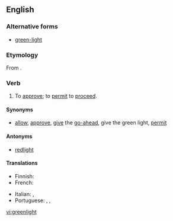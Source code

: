 ==English==

===Alternative forms===
* [[green-light]]

===Etymology===
From {{m|en|green light}}.

===Verb===
{{en-verb|greenlights|greenlighting|greenlit|past2=greenlighted}}

# {{context|transitive|lang=en}} To [[approve]]; to [[permit]] to [[proceed]].

====Synonyms====
* {{sense|approve}} [[allow]], [[approve]], [[give]] the [[go-ahead]], give the green light, [[permit]]

====Antonyms====
* [[redlight]]

====Translations====
{{trans-top|to approve}}
* Finnish: {{t+|fi|näyttää}} {{t+|fi|vihreä|alt=vihreää}} {{t+|fi|valo|alt=valoa}}
* French: {{t+|fr|feu vert|alt=donner le/son feu vert pour}}
{{trans-mid}}
* Italian: {{t+|it|approvare}}, {{t|it|omologare}}
* Portuguese: {{t|pt|[[dar]] ([[o]]) [[sinal verde]]}}, {{t+|pt|permitir}}, {{t+|pt|aprovar}}
{{trans-bottom}}

[[vi:greenlight]]
